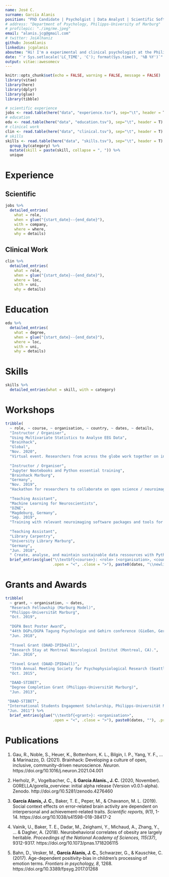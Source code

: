 ```yaml
---
name: José C.
surname: García Alanis
position: "PhD Candidate | Psycholgist | Data Analyst | Scientific Software Developer"
# address: "Department of Psychology, Philipps-University of Marburg"
# profilepic: "./img/me.jpeg"
email: "alanis.jcg@gmail.com"
# twitter: JoiAlhaniz
github: JoseAlanis
linkedin: jcgalanis
aboutme: "Hi! I'm a experimental and clinical psychologist at the Philipps-Universität Marburg. My work lies at the interface between science and clinical practice, bridging basic research with the application of clincal interventions in the field. My research interests are focused on personal and situational influences on human brain function in relation to goal-directed behavior. I have a background in statistical modelling and scientific software development using **Python** (e.g., NumPy, Pandas, SciPy, scikit-learn), **R**, and **Git**.  I'm also an active member of the open source community and an advocate of open, reproducible, and robust scientific practices."
date: "`r Sys.setlocale('LC_TIME', 'C'); format(Sys.time(), '%B %Y')`"
output: vitae::awesomecv
---
```


```r
knitr::opts_chunk$set(echo = FALSE, warning = FALSE, message = FALSE)
library(vitae)
library(here)
library(dplyr)
library(glue)
library(tibble)
```

```r
# scientific experience 
jobs <- read.table(here("data", "experience.tsv"), sep="\t", header = T)
# education
edu <- read.table(here("data", "education.tsv"), sep="\t", header = T)
# clinical work
clin <- read.table(here("data", "clinical.tsv"), sep="\t", header = T)
# skills
skills <- read.table(here("data", "skills.tsv"), sep="\t", header = T) %>% 
  group_by(category) %>% 
  mutate(skill = paste(skill, collapse = ", ")) %>% 
  unique
```

# Experience

## Scientific
```r
jobs %>% 
  detailed_entries(
    what = role,
    when = glue("{start_date}--{end_date}"),
    with = company,
    where = where,
    why = details)
```

## Clinical Work
```r
clin %>%
  detailed_entries(
    what = role,
    when = glue("{start_date}--{end_date}"),
    where = loc,
    with = uni,
    why = details)
```

# Education 
```r
edu %>% 
  detailed_entries( 
    what = degree,
    when = glue("{start_date}--{end_date}"),
    where = loc,
    with = uni,
    why = details)
```

\pagebreak

# Skills

```r
skills %>% 
  detailed_entries(what = skill, with = category)
```

# Workshops

```r
tribble(
  ~ role, ~ course, ~ organisation, ~ country, ~ dates, ~ details,
  "Instructor / Organiser", 
  "Using Multivariate Statistics to Analyse EEG Data", 
  "Brainhack", 
  "Global", 
  "Nov. 2020", 
  "Virtual event. Researchers from across the globe work together on innovative projects.",
  
  "Instructor / Organiser",
  "Jupyter Nootebooks and Python essential training",
  "Brainhack Marburg", 
  "Germany", 
  "Nov. 2019", 
  "Hackathon for researchers to collaborate on open science / neuroimaging projects.",
  
  "Teaching Assistant", 
  "Machine Learning for Neuroscientists", 
  "DZNE", 
  "Magdeburg, Germany", 
  "Sep. 2019", 
  "Training with relevant neuroimaging software packages and tools for machine learning.",
  
  "Teaching Assistant", 
  "Library Carpentry", 
  "University Library Marburg", 
  "Germany", 
  "Jun. 2018", 
  " Create, analyse, and maintain sustainable data ressources with Python.") %>% 
  brief_entries(glue("\\textbf{<course>}: <role> (<organisation>, <country>) \\newline <details>", 
                     .open = "<", .close = ">"), paste0(dates, "\\newline"), .protect = FALSE)
```

# Grants and Awards

```r
tribble(
  ~ grant, ~ organisation, ~ dates,
  "Reserach Fellowship (Marburg Model)", 
  "Philipps-Universität Marburg",
  "Oct. 2019",
  
  "DGPA Best Poster Award", 
  "44th DGPs/DGPA Tagung Psychologie und Gehirn conference (Gießen, Germany)",
  "Jun. 2018",
  
  "Travel Grant (DAAD-IPID4all)", 
  "Research Stay at Montreal Neurological Institut (Montreal, CA).",
  "Jan. 2016",
  
  "Travel Grant (DAAD-IPID4all)", 
  "55th Annual Meeting Society for Psychophysiological Research (Seattle, WA).",
  "Oct. 2015",

  "DAAD-STIBET",
  "Degree Completion Grant (Philipps-Universität Marburg)",
  "Jun. 2013",
  
 "DAAD-STIBET",
 "International Students Engagement Scholarship, Philipps-Universität Marburg.",
 "Jun. 2011") %>% 
  brief_entries(glue("\\textbf{<grant>}: <organisation>", 
                     .open = "<", .close = ">"), paste0(dates, ""), .protect = FALSE)
```


# Publications

1. Gau, R., Noble, S., Heuer, K., Bottenhorn, K. L., Bilgin, I. P., Yang, Y. F., ... & Marinazzo, D. (2021). Brainhack: Developing a culture of open, inclusive, community-driven neuroscience. *Neuron*. https://doi.org/10.1016/j.neuron.2021.04.001

2. Herholz, P., Vogelbacher, C., & **García Alanis., J. C.** (2020, November). G0RELLA/gorella_overview: initial alpha release (Version v0.0.1-alpha). Zenodo. http://doi.org/10.5281/zenodo.4276460

3. **García Alanis, J. C.**, Baker, T. E., Peper, M., & Chavanon, M. L. (2019). Social context effects on error-related brain activity are dependent on interpersonal and achievement-related traits. *Scientific reports, 9(1)*, 1-14. https://doi.org/10.1038/s41598-018-38417-2

4. Vainik, U., Baker, T. E., Dadar, M., Zeighami, Y., Michaud, A., Zhang, Y., ... & Dagher, A. (2018). Neurobehavioral correlates of obesity are largely heritable. *Proceedings of the National Academy of Sciences, 115(37)*, 9312-9317. https://doi.org/10.1073/pnas.1718206115

5. Bahn, D., Vesker, M., **García Alanis, J. C.**, Schwarzer, G., & Kauschke, C. (2017). Age-dependent positivity-bias in children’s processing of emotion terms. *Frontiers in psychology, 8*, 1268. https://doi.org/10.3389/fpsyg.2017.01268


